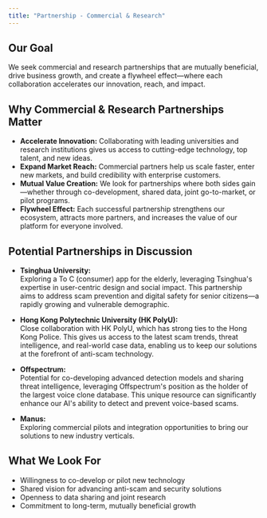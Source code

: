 ```yaml
---
title: "Partnership - Commercial & Research"
---
```


## Our Goal

We seek commercial and research partnerships that are mutually beneficial, drive business growth, and create a flywheel effect—where each collaboration accelerates our innovation, reach, and impact.

## Why Commercial & Research Partnerships Matter

- **Accelerate Innovation:** Collaborating with leading universities and research institutions gives us access to cutting-edge technology, top talent, and new ideas.
- **Expand Market Reach:** Commercial partners help us scale faster, enter new markets, and build credibility with enterprise customers.
- **Mutual Value Creation:** We look for partnerships where both sides gain—whether through co-development, shared data, joint go-to-market, or pilot programs.
- **Flywheel Effect:** Each successful partnership strengthens our ecosystem, attracts more partners, and increases the value of our platform for everyone involved.

## Potential Partnerships in Discussion

- **Tsinghua University:**  
  Exploring a To C (consumer) app for the elderly, leveraging Tsinghua's expertise in user-centric design and social impact. This partnership aims to address scam prevention and digital safety for senior citizens—a rapidly growing and vulnerable demographic.

- **Hong Kong Polytechnic University (HK PolyU):**  
  Close collaboration with HK PolyU, which has strong ties to the Hong Kong Police. This gives us access to the latest scam trends, threat intelligence, and real-world case data, enabling us to keep our solutions at the forefront of anti-scam technology.

- **Offspectrum:**  
  Potential for co-developing advanced detection models and sharing threat intelligence, leveraging Offspectrum's position as the holder of the largest voice clone database. This unique resource can significantly enhance our AI's ability to detect and prevent voice-based scams.

- **Manus:**  
  Exploring commercial pilots and integration opportunities to bring our solutions to new industry verticals.

## What We Look For

- Willingness to co-develop or pilot new technology
- Shared vision for advancing anti-scam and security solutions
- Openness to data sharing and joint research
- Commitment to long-term, mutually beneficial growth